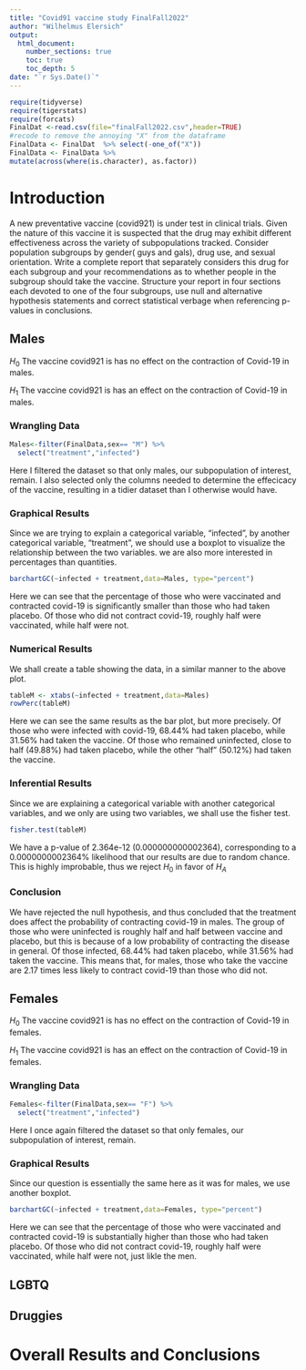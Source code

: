 ```yaml
---
title: "Covid91 vaccine study FinalFall2022"
author: "Wilhelmus Elersich"
output: 
  html_document:
    number_sections: true
    toc: true
    toc_depth: 5
date: "`r Sys.Date()`" 
---
```


```r
require(tidyverse)
require(tigerstats)
require(forcats)
FinalDat <-read.csv(file="finalFall2022.csv",header=TRUE)
#recode to remove the annoying "X" from the dataframe
FinalData <- FinalDat  %>% select(-one_of("X"))
FinalData <- FinalData %>%
mutate(across(where(is.character), as.factor))
```

# Introduction

A new  preventative vaccine (covid921) is under test in clinical trials. Given the nature of this vaccine it is suspected that the drug may exhibit different effectiveness across the variety of subpopulations tracked. Consider population subgroups by gender( guys and gals), drug use, and sexual orientation. Write a complete report that separately considers this drug for each subgroup and your recommendations as to whether people in the subgroup should take the vaccine. Structure your report in four sections each devoted to one of the four subgroups, use null and alternative hypothesis statements and correct statistical verbage when referencing p-values in conclusions.

## Males

$H_0$ The vaccine covid921 is has no effect on the contraction of Covid-19 in males.

$H_1$ The vaccine covid921 is has an effect on the contraction of Covid-19 in males.

### Wrangling Data
```r
Males<-filter(FinalData,sex== "M") %>%
  select("treatment","infected")
```

Here I filtered the dataset so that only males, our subpopulation of interest, remain. I also selected only the columns needed to determine the effecicacy of the vaccine, resulting in a tidier dataset than I otherwise would have.

### Graphical Results
Since we are trying to explain a categorical variable, "infected", by another categorical variable, "treatment", we should use a boxplot to visualize the relationship between the two variables. we are also more interested in percentages than quantities.

```r
barchartGC(~infected + treatment,data=Males, type="percent")
```

Here we can see that the percentage of those who were vaccinated and contracted covid-19 is significantly smaller than those who had taken placebo. Of those who did not contract covid-19, roughly half were vaccinated, while half were not.

### Numerical Results
We shall create a table showing the data, in a similar manner to the above plot.
```r
tableM <- xtabs(~infected + treatment,data=Males)
rowPerc(tableM)
```
Here we can see the same results as the bar plot, but more precisely. Of those who were infected with covid-19, 68.44% had taken placebo, while 31.56% had taken the vaccine. Of those who remained uninfected, close to half (49.88%) had taken placebo, while the other "half" (50.12%) had taken the vaccine.

### Inferential Results
Since we are explaining a categorical variable with another categorical variables, and we only are using two variables, we shall use the fisher test.
```r
fisher.test(tableM)
```
We have a p-value of 2.364e-12 (0.000000000002364), corresponding to a 0.0000000002364% likelihood that our results are due to random chance. This is highly improbable, thus we reject $H_0$ in favor of $H_A$

### Conclusion
We have rejected the null hypothesis, and thus concluded that the treatment does affect the probability of contracting covid-19 in males. The group of those who were uninfected is roughly half and half between vaccine and placebo, but this is because of a low probability of contracting the disease in general. Of those infected, 68.44% had taken placebo, while 31.56% had taken the vaccine. This means that, for males, those who take the vaccine are 2.17 times less likely to contract covid-19 than those who did not.


## Females

$H_0$ The vaccine covid921 is has no effect on the contraction of Covid-19 in females.

$H_1$ The vaccine covid921 is has an effect on the contraction of Covid-19 in females.

### Wrangling Data
```r
Females<-filter(FinalData,sex== "F") %>%
  select("treatment","infected")
```

Here I once again filtered the dataset so that only females, our subpopulation of interest, remain.

### Graphical Results
Since our question is essentially the same here as it was for males, we use another boxplot.

```r
barchartGC(~infected + treatment,data=Females, type="percent")
```   

Here we can see that the percentage of those who were vaccinated and contracted covid-19 is substantially higher than those who had taken placebo. Of those who did not contract covid-19, roughly half were vaccinated, while half were not, just likle the men.

## LGBTQ



## Druggies


# Overall Results and Conclusions